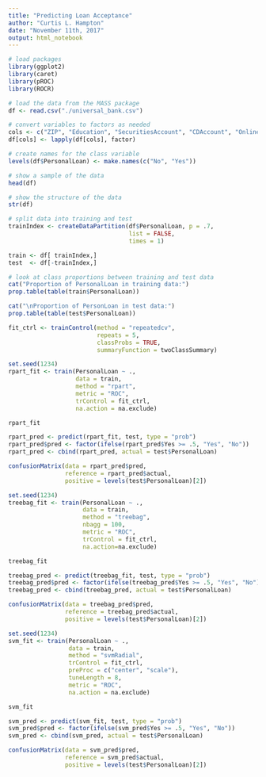```yaml
---
title: "Predicting Loan Acceptance"
author: "Curtis L. Hampton"
date: "November 11th, 2017"
output: html_notebook
---
```


```r
# load packages
library(ggplot2)
library(caret)
library(pROC)
library(ROCR)
```

```r
# load the data from the MASS package
df <- read.csv("./universal_bank.csv")
```

```r
# convert variables to factors as needed
cols <- c("ZIP", "Education", "SecuritiesAccount", "CDAccount", "Online", "CreditCard", "PersonalLoan")
df[cols] <- lapply(df[cols], factor)
```

```r
# create names for the class variable
levels(df$PersonalLoan) <- make.names(c("No", "Yes"))
```

```r
# show a sample of the data
head(df)
```

```r
# show the structure of the data
str(df)
```

```r
# split data into training and test
trainIndex <- createDataPartition(df$PersonalLoan, p = .7, 
                                  list = FALSE, 
                                  times = 1)

train <- df[ trainIndex,]
test  <- df[-trainIndex,]
```

```r
# look at class proportions between training and test data
cat("Proportion of PersonalLoan in training data:")
prop.table(table(train$PersonalLoan))
```

```r
cat("\nProportion of PersonLoan in test data:")
prop.table(table(test$PersonalLoan))
```

```r
fit_ctrl <- trainControl(method = "repeatedcv", 
                         repeats = 5,
                         classProbs = TRUE,
                         summaryFunction = twoClassSummary)
```

```r
set.seed(1234)
rpart_fit <- train(PersonalLoan ~ ., 
                   data = train,
                   method = "rpart",
                   metric = "ROC",
                   trControl = fit_ctrl,
                   na.action = na.exclude)
```

```r
rpart_fit
```

```r
rpart_pred <- predict(rpart_fit, test, type = "prob")
rpart_pred$pred <- factor(ifelse(rpart_pred$Yes >= .5, "Yes", "No"))
rpart_pred <- cbind(rpart_pred, actual = test$PersonalLoan)
```

```r
confusionMatrix(data = rpart_pred$pred, 
                reference = rpart_pred$actual, 
                positive = levels(test$PersonalLoan)[2])
```

```r
set.seed(1234)
treebag_fit <- train(PersonalLoan ~ ., 
                     data = train,
                     method = "treebag",
                     nbagg = 100,
                     metric = "ROC",
                     trControl = fit_ctrl, 
                     na.action=na.exclude)
```

```r
treebag_fit
```

```r
treebag_pred <- predict(treebag_fit, test, type = "prob")
treebag_pred$pred <- factor(ifelse(treebag_pred$Yes >= .5, "Yes", "No"))
treebag_pred <- cbind(treebag_pred, actual = test$PersonalLoan)
```

```r
confusionMatrix(data = treebag_pred$pred, 
                reference = treebag_pred$actual, 
                positive = levels(test$PersonalLoan)[2])
```

```r
set.seed(1234)
svm_fit <- train(PersonalLoan ~ ., 
                 data = train, 
                 method = "svmRadial", 
                 trControl = fit_ctrl, 
                 preProc = c("center", "scale"),
                 tuneLength = 8,
                 metric = "ROC", 
                 na.action = na.exclude)
```

```r
svm_fit
```

```r
svm_pred <- predict(svm_fit, test, type = "prob")
svm_pred$pred <- factor(ifelse(svm_pred$Yes >= .5, "Yes", "No"))
svm_pred <- cbind(svm_pred, actual = test$PersonalLoan)
```

```r
confusionMatrix(data = svm_pred$pred, 
                reference = svm_pred$actual,
                positive = levels(test$PersonalLoan)[2])
```